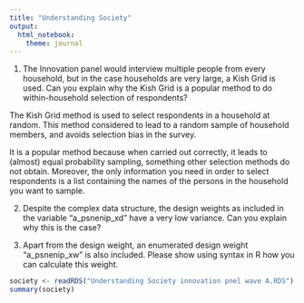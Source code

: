 ```yaml
---
title: "Understanding Society"
output: 
  html_notebook: 
    theme: journal
---
```


1. The Innovation panel would interview multiple people from every household, but in the case households are very large, a Kish Grid is used. Can you explain why the Kish Grid is a popular method to do within-household selection of respondents?


The Kish Grid method is used to select respondents in a household at random. This method considered to lead to a random sample of household members, and avoids selection bias in the survey. 

It is a popular method because when carried out correctly, it leads to (almost) equal probability sampling, something other selection methods do not obtain. Moreover, the only information you need in order to select respondents is a list containing the names of the persons in the household you want to sample. 


2. Despite the complex data structure, the design weights as included in the variable "a_psnenip_xd" have a very low variance. Can you explain why this is the case?

3. Apart from the design weight, an enumerated design weight "a_psnenip_xw" is also included. Please show using syntax in R how you can calculate this weight.

```r
society <- readRDS("Understanding Society innovation pnel wave A.RDS")
summary(society)
```